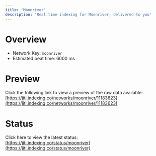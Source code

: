 ```yaml
---
title: 'Moonriver'
description: 'Real time indexing for Moonriver; delivered to you'
---
```


# Overview
- Network Key: `moonriver`
- Estimated beat time: 6000 ms

# Preview
Click the following link to view a preview of the raw data available: [https://jiti.indexing.co/networks/moonriver/11183623](https://jiti.indexing.co/networks/moonriver/11183623)

# Status
Click here to view the latest status: [https://jiti.indexing.co/status/moonriver](https://jiti.indexing.co/status/moonriver)
